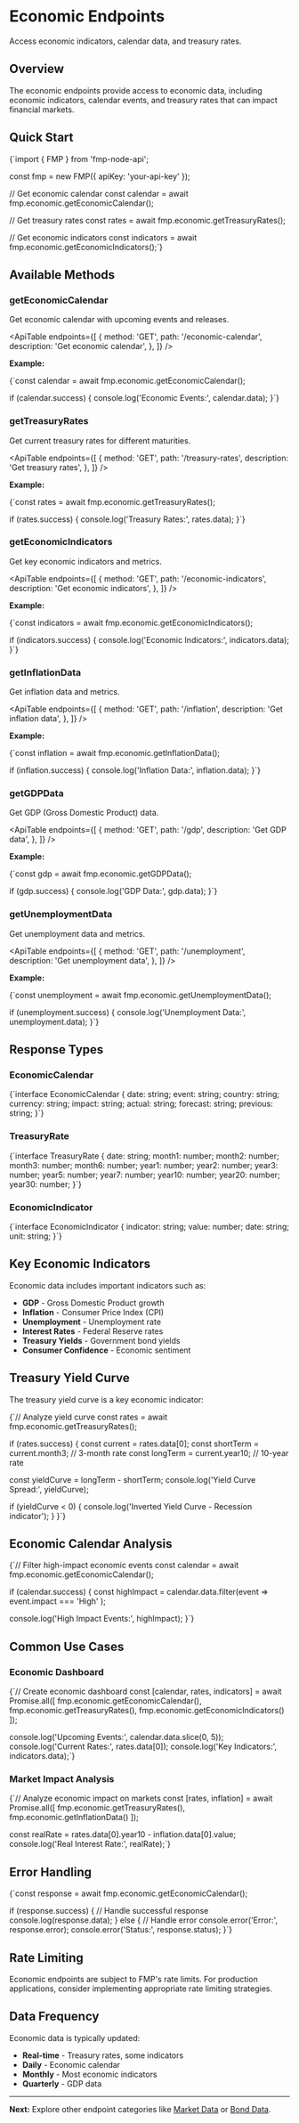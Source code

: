 # Economic Endpoints

Access economic indicators, calendar data, and treasury rates.

## Overview

The economic endpoints provide access to economic data, including economic indicators, calendar events, and treasury rates that can impact financial markets.

## Quick Start

<CodeBlock language="typescript">
{`import { FMP } from 'fmp-node-api';

const fmp = new FMP({ apiKey: 'your-api-key' });

// Get economic calendar
const calendar = await fmp.economic.getEconomicCalendar();

// Get treasury rates
const rates = await fmp.economic.getTreasuryRates();

// Get economic indicators
const indicators = await fmp.economic.getEconomicIndicators();`}
</CodeBlock>

## Available Methods

### getEconomicCalendar

Get economic calendar with upcoming events and releases.

<ApiTable
  endpoints={[
    {
      method: 'GET',
      path: '/economic-calendar',
      description: 'Get economic calendar',
    },
  ]}
/>

**Example:**

<CodeBlock language="typescript">
{`const calendar = await fmp.economic.getEconomicCalendar();

if (calendar.success) {
  console.log('Economic Events:', calendar.data);
}`}
</CodeBlock>

### getTreasuryRates

Get current treasury rates for different maturities.

<ApiTable
  endpoints={[
    {
      method: 'GET',
      path: '/treasury-rates',
      description: 'Get treasury rates',
    },
  ]}
/>

**Example:**

<CodeBlock language="typescript">
{`const rates = await fmp.economic.getTreasuryRates();

if (rates.success) {
  console.log('Treasury Rates:', rates.data);
}`}
</CodeBlock>

### getEconomicIndicators

Get key economic indicators and metrics.

<ApiTable
  endpoints={[
    {
      method: 'GET',
      path: '/economic-indicators',
      description: 'Get economic indicators',
    },
  ]}
/>

**Example:**

<CodeBlock language="typescript">
{`const indicators = await fmp.economic.getEconomicIndicators();

if (indicators.success) {
  console.log('Economic Indicators:', indicators.data);
}`}
</CodeBlock>

### getInflationData

Get inflation data and metrics.

<ApiTable
  endpoints={[
    {
      method: 'GET',
      path: '/inflation',
      description: 'Get inflation data',
    },
  ]}
/>

**Example:**

<CodeBlock language="typescript">
{`const inflation = await fmp.economic.getInflationData();

if (inflation.success) {
  console.log('Inflation Data:', inflation.data);
}`}
</CodeBlock>

### getGDPData

Get GDP (Gross Domestic Product) data.

<ApiTable
  endpoints={[
    {
      method: 'GET',
      path: '/gdp',
      description: 'Get GDP data',
    },
  ]}
/>

**Example:**

<CodeBlock language="typescript">
{`const gdp = await fmp.economic.getGDPData();

if (gdp.success) {
  console.log('GDP Data:', gdp.data);
}`}
</CodeBlock>

### getUnemploymentData

Get unemployment data and metrics.

<ApiTable
  endpoints={[
    {
      method: 'GET',
      path: '/unemployment',
      description: 'Get unemployment data',
    },
  ]}
/>

**Example:**

<CodeBlock language="typescript">
{`const unemployment = await fmp.economic.getUnemploymentData();

if (unemployment.success) {
  console.log('Unemployment Data:', unemployment.data);
}`}
</CodeBlock>

## Response Types

### EconomicCalendar

<CodeBlock language="typescript">
{`interface EconomicCalendar {
  date: string;
  event: string;
  country: string;
  currency: string;
  impact: string;
  actual: string;
  forecast: string;
  previous: string;
}`}
</CodeBlock>

### TreasuryRate

<CodeBlock language="typescript">
{`interface TreasuryRate {
  date: string;
  month1: number;
  month2: number;
  month3: number;
  month6: number;
  year1: number;
  year2: number;
  year3: number;
  year5: number;
  year7: number;
  year10: number;
  year20: number;
  year30: number;
}`}
</CodeBlock>

### EconomicIndicator

<CodeBlock language="typescript">
{`interface EconomicIndicator {
  indicator: string;
  value: number;
  date: string;
  unit: string;
}`}
</CodeBlock>

## Key Economic Indicators

Economic data includes important indicators such as:

- **GDP** - Gross Domestic Product growth
- **Inflation** - Consumer Price Index (CPI)
- **Unemployment** - Unemployment rate
- **Interest Rates** - Federal Reserve rates
- **Treasury Yields** - Government bond yields
- **Consumer Confidence** - Economic sentiment

## Treasury Yield Curve

The treasury yield curve is a key economic indicator:

<CodeBlock language="typescript">
{`// Analyze yield curve
const rates = await fmp.economic.getTreasuryRates();

if (rates.success) {
  const current = rates.data[0];
  const shortTerm = current.month3; // 3-month rate
  const longTerm = current.year10;  // 10-year rate
  
  const yieldCurve = longTerm - shortTerm;
  console.log('Yield Curve Spread:', yieldCurve);
  
  if (yieldCurve < 0) {
    console.log('Inverted Yield Curve - Recession indicator');
  }
}`}
</CodeBlock>

## Economic Calendar Analysis

<CodeBlock language="typescript">
{`// Filter high-impact economic events
const calendar = await fmp.economic.getEconomicCalendar();

if (calendar.success) {
  const highImpact = calendar.data.filter(event => 
    event.impact === 'High'
  );
  
  console.log('High Impact Events:', highImpact);
}`}
</CodeBlock>

## Common Use Cases

### Economic Dashboard

<CodeBlock language="typescript">
{`// Create economic dashboard
const [calendar, rates, indicators] = await Promise.all([
  fmp.economic.getEconomicCalendar(),
  fmp.economic.getTreasuryRates(),
  fmp.economic.getEconomicIndicators()
]);

console.log('Upcoming Events:', calendar.data.slice(0, 5));
console.log('Current Rates:', rates.data[0]);
console.log('Key Indicators:', indicators.data);`}
</CodeBlock>

### Market Impact Analysis

<CodeBlock language="typescript">
{`// Analyze economic impact on markets
const [rates, inflation] = await Promise.all([
  fmp.economic.getTreasuryRates(),
  fmp.economic.getInflationData()
]);

const realRate = rates.data[0].year10 - inflation.data[0].value;
console.log('Real Interest Rate:', realRate);`}
</CodeBlock>

## Error Handling

<CodeBlock language="typescript">
{`const response = await fmp.economic.getEconomicCalendar();

if (response.success) {
  // Handle successful response
  console.log(response.data);
} else {
  // Handle error
  console.error('Error:', response.error);
  console.error('Status:', response.status);
}`}
</CodeBlock>

## Rate Limiting

Economic endpoints are subject to FMP's rate limits. For production applications, consider implementing appropriate rate limiting strategies.

## Data Frequency

Economic data is typically updated:

- **Real-time** - Treasury rates, some indicators
- **Daily** - Economic calendar
- **Monthly** - Most economic indicators
- **Quarterly** - GDP data

---

**Next:** Explore other endpoint categories like [Market Data](/docs/api/market) or [Bond Data](/docs/api/bond). 